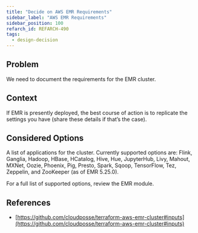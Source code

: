 ```yaml
---
title: "Decide on AWS EMR Requirements"
sidebar_label: "AWS EMR Requirements"
sidebar_position: 100
refarch_id: REFARCH-490
tags:
  - design-decision
---
```



## Problem

We need to document the requirements for the EMR cluster.

## Context

If EMR is presently deployed, the best course of action is to replicate the settings you have (share these details if that’s the case).

## Considered Options

A list of applications for the cluster. Currently supported options are: Flink, Ganglia, Hadoop, HBase, HCatalog, Hive, Hue, JupyterHub, Livy, Mahout, MXNet, Oozie, Phoenix, Pig, Presto, Spark, Sqoop, TensorFlow, Tez, Zeppelin, and ZooKeeper (as of EMR 5.25.0).

For a full list of supported options, review the EMR module.

## References

- [https://github.com/cloudposse/terraform-aws-emr-cluster#inputs](https://github.com/cloudposse/terraform-aws-emr-cluster#inputs)
